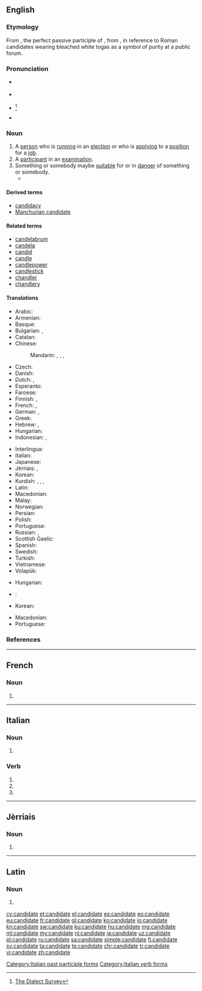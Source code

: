 ==English==

===Etymology===
From {{etyl|la|en}} {{term/t|la|candidātus||a person who is standing for public office}}, the perfect passive participle of {{term|candidare}}, from {{term|candidus||candid, white}}, in reference to Roman candidates wearing bleached white togas as a symbol of purity at a public forum.

===Pronunciation===
* {{a|UK}} {{IPA|/ˈkæn.dɪdət/}}
* {{a|US}} {{IPA|/ˈkæn.dɪ.deɪt/|/ˈkæn.dɪ.dɪt/}}
* {{a|US|colloquially}} {{IPA|/ˈkæn.ɪ.dɪt/|/ˈkæn.ɪ.deɪt/}}<ref name="dialect">[http://www4.uwm.edu/FLL/linguistics/dialect/staticmaps/q_32.html The Dialect Survey]</ref><!--which shows that this is not confined to any region-->
* {{audio|En-us-candidate.ogg|Audio (US)}}

===Noun===
{{en-noun}}

# A [[person]] who is [[run]]ning in an [[election]] or who is [[apply]]ing to a [[position]] for a [[job]].
# A [[participant]] in an [[examination]].
# Something or somebody maybe [[suitable]] for or in [[danger]] of something or somebody.
#* {{quote-magazine|year=2013|month=May-June|author=Kevin Heng
|title=[http://www.americanscientist.org/issues/pub/2013/3/why-does-nature-form-exoplanets-easily Why Does Nature Form Exoplanets Easily?]
|volume=101|issue=3|page=184|magazine={{w|American Scientist}}
|passage=In the past two years, NASA’s Kepler Space Telescope has located nearly 3,000 exoplanet '''candidates''' ranging from sub-Earth-sized minions to gas giants that dwarf our own Jupiter.}}

====Derived terms====
* [[candidacy]]
* [[Manchurian candidate]]

====Related terms====
* [[candelabrum]]
* [[candela]]
* [[candid]]
* [[candle]]
* [[candlepower]]
* [[candlestick]]
* [[chandler]]
* [[chandlery]]

====Translations====
{{trans-top|person running in an election}}
* Arabic: {{t|ar|مُرَشَّح|m|tr=muraššaḥ|sc=Arab}}
* Armenian: {{t|hy|թեկնածու|tr=t'eknaçu}}
* Basque: {{t|eu|kandidatu}}
* Bulgarian: {{t+|bg|кандидат|m|tr=kandidát}}, {{t|bg|кандидатка|f|tr=kandidátka}}
* Catalan: {{t|ca|candidat|m}}
* Chinese:
*: Mandarin: {{t|cmn|候選人|sc=Hani}}, {{t+|cmn|候选人|tr=hòuxuǎnrén|sc=Hani}}, {{t+|cmn|候補|sc=Hani}}, {{t+|cmn|候补|tr=hòubǔ|sc=Hani}}
* Czech: {{t+|cs|kandidát|m}}
* Danish: {{t|da|kandidat|c}}
* Dutch: {{t+|nl|kandidaat|m}}, {{t|nl|kandidate|f}}
* Esperanto: {{t|eo|kandidato}}
* Faroese: {{t|fo|valevni|n}}
* Finnish: {{t+|fi|ehdokas}}, {{t+|fi|kandidaatti}}
* French: {{t+|fr|candidat|m}}, {{t+|fr|candidate|f}}
* German: {{t+|de|Kandidat|m}}, {{t+|de|Kandidatin|f}}
* Greek: {{t+|el|υποψήφιος|m|tr=ypopsífios}}
* Hebrew: {{t|he|מועמד|m|tr=mo'amad|sc=Hebr}}, {{t|he|מועמדת|f|tr=mu'amedet|sc=Hebr}}
* Hungarian: {{t+|hu|induló}}
* Indonesian: {{t+|id|kandidat}}, {{t+|id|calon}}
{{trans-mid}}
* Interlingua: {{t|ia|candidato}}
* Italian: {{t+|it|candidato}}
* Japanese: {{t+|ja|候補者|tr=[[こうほしゃ]], kōhosha|sc=Jpan}}
* Jèrriais: {{t|roa-jer|candidat|m}}, {{t|roa-jer|candidate|f}}
* Korean: {{t+|ko|후보자|tr=[[候補者]], huboja|sc=Kore}}
* Kurdish: {{t+|ku|berbijar}}, {{t+|ku|namzet}}, {{t+|ku|berendam}}, {{t+|ku|kandîdat}}
* Latin: {{t|la|candidatus|m}}
* Macedonian: {{t|mk|кандидат|m|tr=kandidát}}
* Malay: {{t|ms|calon}}
* Norwegian: {{t|no|kandidat}}
* Persian: {{t+|fa|کاندیدا|tr=kândidâ|sc=fa-Arab}}
* Polish: {{t+|pl|kandydat|m}}
* Portuguese: {{t+|pt|candidato|m}}
* Russian: {{t+|ru|кандидат|m|tr=kandidát}}, {{t+|ru|кандидатка|f|tr=kandidátka}}
* Scottish Gaelic: {{t|gd|tagraiche|m}}
* Spanish: {{t+|es|candidato}}
* Swedish: {{t+|sv|kandidat|c}}
* Turkish: {{t+|tr|aday}}
* Vietnamese: {{t|vi|ứng cử viên}}
* Volapük: {{t+|vo|steifädan}}
{{trans-bottom}}

{{trans-top|participant in an examination}}
* Hungarian: {{t+|hu|jelölt}}
* {{ttbc|ja}}: {{t|ja|[[受験]][[生]]|tr=[[じゅけん]][[せい]], jukensei|sc=Jpan}} <!-- was "[[受験]][[生]]" - assumed sum-of-parts; if an idiom, remove the wikilinks to the individual words. see [[User:Kephir/gadgets/xte#Translation_fixing]] -->
* Korean: {{t+|ko|수험생|tr=[[受驗生]], suheomsaeng|sc=Kore}}
{{trans-mid}}
* Macedonian: {{t|mk|кандидат|m|tr=kandidát}}
* Portuguese: {{t+|pt|candidato|m}}
{{trans-bottom}}

===References===
<references/>

----

==French==

===Noun===
{{fr-noun|f}}

# {{feminine of|candidat|lang=fr}}

----

==Italian==

===Noun===
{{head|it|plural}} {{f}}

# {{plural of|candidata|lang=it}}

===Verb===
{{head|it}}

# {{conjugation of|candidare||2|p|pres|ind|lang=it}}
# {{conjugation of|candidare||2|p|imp|lang=it}}
# {{feminine plural of|candidato|lang=it}}

[[Category:Italian past participle forms]]
[[Category:Italian verb forms]]

----

==Jèrriais==

===Noun===
{{roa-jer-noun|f}}

# {{feminine of|candidat|lang=roa-jer}}

----

==Latin==

===Noun===
{{la-noun-form|candidāte}}

# {{inflection of|candidātus||voc|s|lang=la}}

[[cy:candidate]]
[[et:candidate]]
[[el:candidate]]
[[es:candidate]]
[[eo:candidate]]
[[eu:candidate]]
[[fr:candidate]]
[[gl:candidate]]
[[ko:candidate]]
[[io:candidate]]
[[kn:candidate]]
[[sw:candidate]]
[[ku:candidate]]
[[hu:candidate]]
[[mg:candidate]]
[[ml:candidate]]
[[my:candidate]]
[[nl:candidate]]
[[ja:candidate]]
[[uz:candidate]]
[[pl:candidate]]
[[ru:candidate]]
[[sa:candidate]]
[[simple:candidate]]
[[fi:candidate]]
[[sv:candidate]]
[[ta:candidate]]
[[te:candidate]]
[[chr:candidate]]
[[tr:candidate]]
[[vi:candidate]]
[[zh:candidate]]